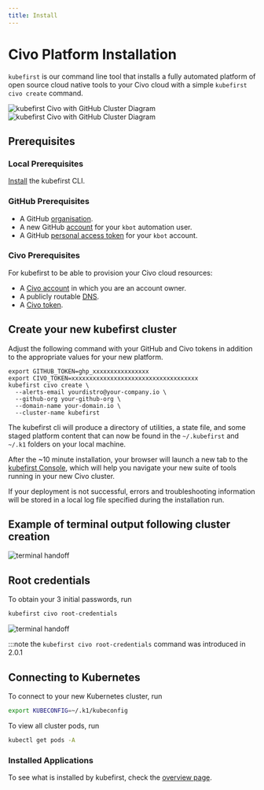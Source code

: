 ```yaml
---
title: Install
---
```


# Civo Platform Installation

`kubefirst` is our command line tool that installs a fully automated platform of open source cloud native tools to your Civo cloud with a simple `kubefirst civo create` command.

![kubefirst Civo with GitHub Cluster Diagram](../../../img/civo/github/installation-diagram-light.png#light-mode)![kubefirst Civo with GitHub Cluster Diagram](../../../img/civo/github/installation-diagram-dark.png#dark-mode)

## Prerequisites

### Local Prerequisites

[Install](../../overview.md#install-the-kubefirst-cli) the kubefirst CLI.

### GitHub Prerequisites

- A GitHub [organisation](https://docs.github.com/en/organizations/collaborating-with-groups-in-organizations/creating-a-new-organization-from-scratch).
- A new GitHub [account](https://docs.github.com/en/get-started/signing-up-for-github/signing-up-for-a-new-github-account) for your `kbot` automation user.
- A GitHub [personal access token](@site/docs/aws/advanced/git-auth.mdx) for your `kbot` account.

### Civo Prerequisites

For kubefirst to be able to provision your Civo cloud resources:

- A [Civo account](https://dashboard.civo.com/signup) in which you are an account owner.
- A publicly routable [DNS](https://www.civo.com/learn/configure-dns#adding-a-domain-name).
- A [Civo token](https://dashboard.civo.com/security).

## Create your new kubefirst cluster

Adjust the following command with your GitHub and Civo tokens in addition to the appropriate values for your new platform.

```shell
export GITHUB_TOKEN=ghp_xxxxxxxxxxxxxxxx
export CIVO_TOKEN=xxxxxxxxxxxxxxxxxxxxxxxxxxxxxxxxxxxx
kubefirst civo create \
  --alerts-email yourdistro@your-company.io \
  --github-org your-github-org \
  --domain-name your-domain.io \
  --cluster-name kubefirst
```

The kubefirst cli will produce a directory of utilities, a state file, and some staged platform content that can now be found in the `~/.kubefirst` and `~/.k1` folders on your local machine.

After the ~10 minute installation, your browser will launch a new tab to the [kubefirst Console](https://github.com/kubefirst/console), which will help you navigate your new suite of tools running in your new Civo cluster.

If your deployment is not successful, errors and troubleshooting information will be stored in a local log file specified during the installation run.

## Example of terminal output following cluster creation

![terminal handoff](../../../img/civo/github/handoff-screen.png)

## Root credentials

To obtain your 3 initial passwords, run

```bash
kubefirst civo root-credentials
```

![terminal handoff](../../../img/common/kubefirst/root-credentials.png)

:::note the `kubefirst civo root-credentials` command was introduced in 2.0.1

## Connecting to Kubernetes

To connect to your new Kubernetes cluster, run

```bash
export KUBECONFIG=~/.k1/kubeconfig
```

To view all cluster pods, run

```bash
kubectl get pods -A
```

### Installed Applications

To see what is installed by kubefirst, check the [overview page](../../overview.md#platforms-details).